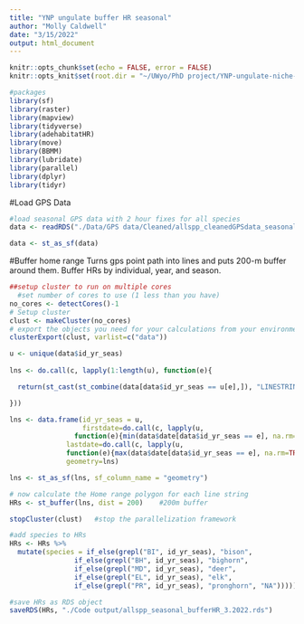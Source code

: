 ```yaml
---
title: "YNP ungulate buffer HR seasonal"
author: "Molly Caldwell"
date: "3/15/2022"
output: html_document
---
```


```r
knitr::opts_chunk$set(echo = FALSE, error = FALSE)
knitr::opts_knit$set(root.dir = "~/UWyo/PhD project/YNP-ungulate-niche-proj/")
```

```r
#packages
library(sf)
library(raster)
library(mapview)
library(tidyverse)
library(adehabitatHR)
library(move)
library(BBMM)
library(lubridate)
library(parallel)
library(dplyr)
library(tidyr)
```

#Load GPS Data

```r
#load seasonal GPS data with 2 hour fixes for all species
data <- readRDS("./Data/GPS data/Cleaned/allspp_cleanedGPSdata_seasonal_3.2022.rds")

data <- st_as_sf(data)
```


#Buffer home range
Turns gps point path into lines and puts 200-m buffer around them.
Buffer HRs by individual, year, and season.

```r
##setup cluster to run on multiple cores
  #set number of cores to use (1 less than you have)
no_cores <- detectCores()-1
# Setup cluster
clust <- makeCluster(no_cores) 
# export the objects you need for your calculations from your environment to each node's environment
clusterExport(clust, varlist=c("data"))

u <- unique(data$id_yr_seas)
 
lns <- do.call(c, lapply(1:length(u), function(e){

  return(st_cast(st_combine(data[data$id_yr_seas == u[e],]), "LINESTRING"))

}))

lns <- data.frame(id_yr_seas = u,
                  firstdate=do.call(c, lapply(u, 
                function(e){min(data$date[data$id_yr_seas == e], na.rm=TRUE)})),
              lastdate=do.call(c, lapply(u, 
              function(e){max(data$date[data$id_yr_seas == e], na.rm=TRUE)})),
              geometry=lns)

lns <- st_as_sf(lns, sf_column_name = "geometry")

# now calculate the Home range polygon for each line string
HRs <- st_buffer(lns, dist = 200)    #200m buffer

stopCluster(clust)   #stop the parallelization framework
```

```r
#add species to HRs
HRs <- HRs %>%
  mutate(species = if_else(grepl("BI", id_yr_seas), "bison",
                if_else(grepl("BH", id_yr_seas), "bighorn",
                if_else(grepl("MD", id_yr_seas), "deer",
                if_else(grepl("EL", id_yr_seas), "elk",
                if_else(grepl("PR", id_yr_seas), "pronghorn", "NA"))))))

#save HRs as RDS object
saveRDS(HRs, "./Code output/allspp_seasonal_bufferHR_3.2022.rds")
```

